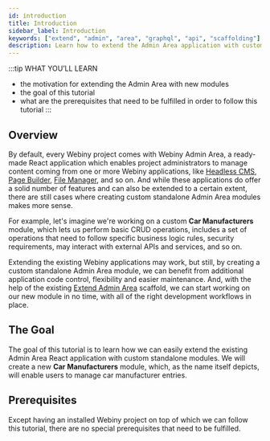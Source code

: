 ```yaml
---
id: introduction
title: Introduction
sidebar_label: Introduction
keywords: ["extend", "admin", "area", "graphql", "api", "scaffolding"]
description: Learn how to extend the Admin Area application with custom standalone modules.
---
```




:::tip WHAT YOU’LL LEARN
- the motivation for extending the Admin Area with new modules
- the goal of this tutorial
- what are the prerequisites that need to be fulfilled in order to follow this tutorial
:::

## Overview

By default, every Webiny project comes with Webiny Admin Area, a ready-made React application which enables project administrators to manage content coming from one or more Webiny applications, like [Headless CMS](https://www.webiny.com/serverless-app/headless-cms), [Page Builder](https://www.webiny.com/serverless-app/page-builder), [File Manager](https://www.webiny.com/serverless-app/file-manager), and so on. And while these applications do offer a solid number of features and can also be extended to a certain extent, there are still cases where creating custom standalone Admin Area modules makes more sense.

For example, let's imagine we're working on a custom **Car Manufacturers** module, which lets us perform basic CRUD operations, includes a set of operations that need to follow specific business logic rules, security requirements, may interact with external APIs and services, and so on.

Extending the existing Webiny applications may work, but still, by creating a custom standalone Admin Area module, we can benefit from additional application code control, flexibility and easier maintenance. And, with the help of the existing [Extend Admin Area](/docs/how-to-guides/webiny-cli/scaffolding/extend-admin-area) scaffold, we can start working on our new module in no time, with all of the right development workflows in place.

## The Goal

The goal of this tutorial is to learn how we can easily extend the existing Admin Area React application with custom standalone modules. We will create a new **Car Manufacturers** module, which, as the name itself depicts, will enable users to manage car manufacturer entries.

<CenteredImage shadow={false} alt="New Car Manufacturers Module" src={scaffoldsAdminArea}/>

## Prerequisites

Except having an installed Webiny project on top of which we can follow this tutorial, there are no special prerequisites that need to be fulfilled.

